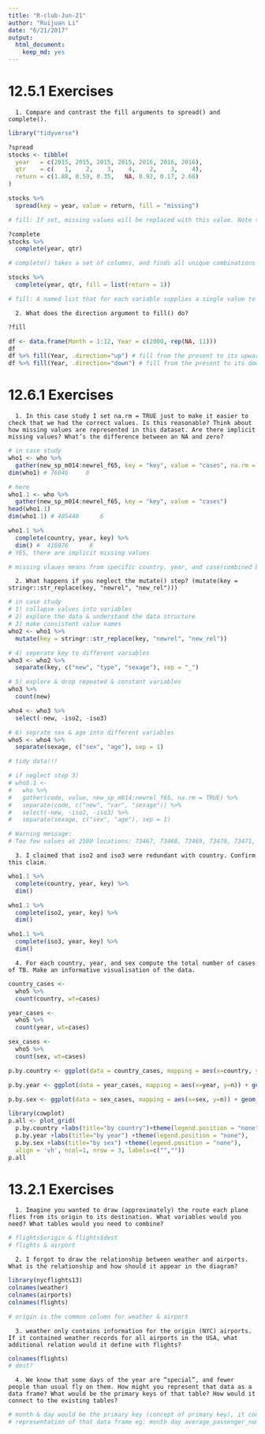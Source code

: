 ```yaml
---
title: "R-club-Jun-21"
author: "Ruijuan Li"
date: "6/21/2017"
output: 
  html_document: 
    keep_md: yes
---
```


# 12.5.1 Exercises

      1. Compare and contrast the fill arguments to spread() and complete().
```r
library("tidyverse")

?spread
stocks <- tibble(
  year   = c(2015, 2015, 2015, 2015, 2016, 2016, 2016),
  qtr    = c(   1,    2,    3,    4,    2,    3,    4),
  return = c(1.88, 0.59, 0.35,   NA, 0.92, 0.17, 2.66)
)

stocks %>% 
  spread(key = year, value = return, fill = "missing")

# fill: If set, missing values will be replaced with this value. Note that there are two types of missingness in the input: explicit missing values (i.e. NA), and implicit missings, rows that simply aren't present. Both types of missing value will be replaced by fill. 

?complete
stocks %>% 
  complete(year, qtr) 

# complete() takes a set of columns, and finds all unique combinations (here it is year * qtr). It then ensures the original dataset contains all those values, filling in explicit NAs where necessary.

stocks %>% 
  complete(year, qtr, fill = list(return = 1)) 

# fill: A named list that for each variable supplies a single value to use instead of NA for missing combinations.
```

      2. What does the direction argument to fill() do?
```r
?fill

df <- data.frame(Month = 1:12, Year = c(2000, rep(NA, 11)))
df
df %>% fill(Year, .direction="up") # fill from the present to its upward
df %>% fill(Year, .direction="down") # fill from the present to its downward
```

# 12.6.1 Exercises

      1. In this case study I set na.rm = TRUE just to make it easier to check that we had the correct values. Is this reasonable? Think about how missing values are represented in this dataset. Are there implicit missing values? What’s the difference between an NA and zero?
```r
# in case study 
who1 <- who %>% 
  gather(new_sp_m014:newrel_f65, key = "key", value = "cases", na.rm = TRUE)
dim(who1) # 76046     6 

# here 
who1.1 <- who %>% 
  gather(new_sp_m014:newrel_f65, key = "key", value = "cases")
head(who1.1)
dim(who1.1) # 405440      6 

who1.1 %>% 
  complete(country, year, key) %>%
  dim() #  416976      6 
# YES, there are implicit missing values 

# missing vlaues means from specific country, year, and case(combined by case type, sex & age group), there is no data available. Zero mean the data value is zero. The data is what?  
```

      2. What happens if you neglect the mutate() step? (mutate(key = stringr::str_replace(key, "newrel", "new_rel"))) 
```r
# in case study 
# 1) collapse values into variables  
# 2) explore the data & understand the data structure
# 3) make consistent value names 
who2 <- who1 %>% 
  mutate(key = stringr::str_replace(key, "newrel", "new_rel"))

# 4) seperate key to different variables 
who3 <- who2 %>% 
  separate(key, c("new", "type", "sexage"), sep = "_")

# 5) explore & drop repeated & constant variables 
who3 %>% 
  count(new) 

who4 <- who3 %>% 
  select(-new, -iso2, -iso3)

# 6) seprate sex & age into different variables 
who5 <- who4 %>% 
  separate(sexage, c("sex", "age"), sep = 1) 

# tidy data!!! 

# if neglect step 3) 
# who5.1 <- 
#   who %>%
#   gather(code, value, new_sp_m014:newrel_f65, na.rm = TRUE) %>% 
#   separate(code, c("new", "var", "sexage")) %>% 
#   select(-new, -iso2, -iso3) %>% 
#   separate(sexage, c("sex", "age"), sep = 1) 

# Warning message:
# Too few values at 2580 locations: 73467, 73468, 73469, 73470, 73471, 73472, 73473, 73474, 73475, 73476, 73477, 73478, 73479, 73480, 73481, 73482, 73483, 73484, 73485, 73486, ...  
```

      3. I claimed that iso2 and iso3 were redundant with country. Confirm this claim. 
```r
who1.1 %>% 
  complete(country, year, key) %>%
  dim()

who1.1 %>% 
  complete(iso2, year, key) %>%
  dim()

who1.1 %>% 
  complete(iso3, year, key) %>%
  dim() 
```

      4. For each country, year, and sex compute the total number of cases of TB. Make an informative visualisation of the data.
```r
country_cases <- 
  who5 %>%
  count(country, wt=cases)

year_cases <- 
  who5 %>%
  count(year, wt=cases)

sex_cases <- 
  who5 %>%
  count(sex, wt=cases)

p.by.country <- ggplot(data = country_cases, mapping = aes(x=country, y=n)) + geom_col() + theme(axis.text.x = element_text(angle = 90, size = 3), legend.position = "none") + labs(list(title = "", x = "", y = "number of cases"))

p.by.year <- ggplot(data = year_cases, mapping = aes(x=year, y=n)) + geom_col() + theme(axis.text.x = element_text(angle = 90, size = 6), legend.position = "none") + labs(list(title = "", x = "", y = "number of cases"))

p.by.sex <- ggplot(data = sex_cases, mapping = aes(x=sex, y=n)) + geom_col() + theme(axis.text.x = element_text(angle = 90, size = 15), legend.position = "none") + labs(list(title = "", x = "", y = "number of cases"))

library(cowplot)
p.all <- plot_grid(
  p.by.country +labs(title="by country")+theme(legend.position = "none"),
  p.by.year +labs(title="by year") +theme(legend.position = "none"),
  p.by.sex +labs(title="by sex") +theme(legend.position = "none"),
  align = 'vh', ncol=1, nrow = 3, labels=c("",""))
p.all
```

# 13.2.1 Exercises

      1. Imagine you wanted to draw (approximately) the route each plane flies from its origin to its destination. What variables would you need? What tables would you need to combine?
```r
# flights$origin & flights$dest
# flights & airport  
```

      2. I forgot to draw the relationship between weather and airports. What is the relationship and how should it appear in the diagram?
```r
library(nycflights13)
colnames(weather)
colnames(airports)
colnames(flights)

# origin is the common column for weather & airport 
```

      3. weather only contains information for the origin (NYC) airports. If it contained weather records for all airports in the USA, what additional relation would it define with flights?
```r
colnames(flights)
# dest?  
```

      4. We know that some days of the year are “special”, and fewer people than usual fly on them. How might you represent that data as a data frame? What would be the primary keys of that table? How would it connect to the existing tables?
```r
# month & day would be the primary key (concept of primary key), it connect to flights with column "month" & "day" 
# representation of that data frame eg: month day average_passenger_number_in_10_years  
```

